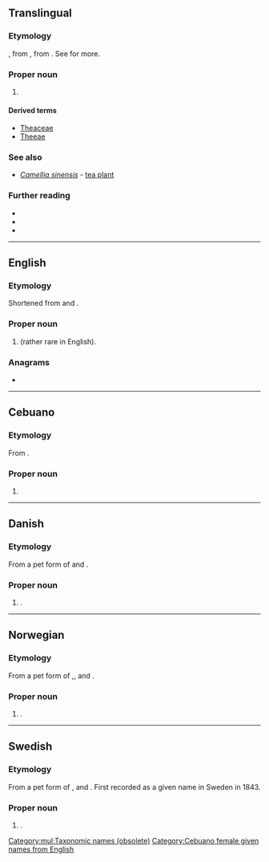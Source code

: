 {{also|thea}}
==Translingual==

===Etymology===
{{der|mul|NL.|-}}, from {{der|mul|nl|thee}}, from {{der|mul|nan|茶|tr=tê}}. See {{cog|en|tea}} for more.

===Proper noun===
{{taxoninfl|i=1|g=f}}

# {{lb|mul|obsolete}} {{taxon|genus|family|Theaceae|now called ''[[Camellia]]''}}

====Derived terms====
* [[Theaceae]]
* [[Theeae]]

===See also===
* ''[[Camellia sinensis]]'' - [[tea plant]]

===Further reading===
* {{pedia|Camellia}}
* {{specieslite|Theeae}}
* {{comcatlite}}

[[Category:mul:Taxonomic names (obsolete)]]

----

==English==

===Etymology===
Shortened from {{m|en|Dorothea}} and {{m|en|Theodora}}.

===Proper noun===
{{en-proper noun}}

# {{given name|en|female|from=Ancient Greek}} (rather rare in English).

===Anagrams===
* {{anagrams|en|a=aeht|HEAT|eath|haet|hate|heat|heta}}

----

==Cebuano==

===Etymology===
From {{der|ceb|en|Thea}}.

===Proper noun===
{{head|ceb|proper noun}}

# {{given name|ceb|female|from=Ancient Greek|dot=|A=a}}

[[Category:Cebuano female given names from English]]

----

==Danish==

===Etymology===
From a pet form of {{m|da|Dorothea}} and {{m|da|Theodora}}.

===Proper noun===
{{head|da|proper noun}}

# {{given name|da|female}}.

----

==Norwegian==

===Etymology===
From a pet form of {{m|no|Dorothea}},{{m|no|Theodora}}, {{m|no|Mathea}} and {{m|no|Therese}}.

===Proper noun===
{{head|no|proper noun}}

# {{given name|no|female}}.

----

==Swedish==

===Etymology===
From a pet form of {{l|sv|Dorotea}} ,{{l|sv|Theodora}} and {{l|sv|Teresia}}. First recorded as a given name in Sweden in 1843.

===Proper noun===
{{sv-proper noun|c}}

# {{given name|sv|female}}.